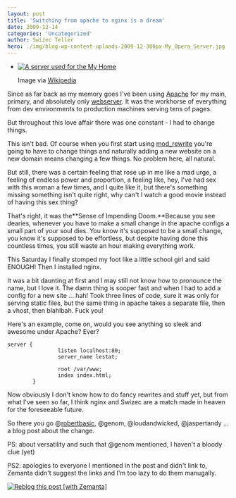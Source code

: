 ```yaml
---
layout: post
title: 'Switching from apache to nginx is a dream'
date: 2009-12-14
categories: 'Uncategorized'
author: Swizec Teller
hero: ./img/blog-wp-content-uploads-2009-12-300px-My_Opera_Server.jpg
---
```

- [![A server used for the My Home](./img/blog-wp-content-uploads-2009-12-300px-My_Opera_Server.jpg "A server used for the My Home")](http://commons.wikipedia.org/wiki/Image:My_Opera_Server.jpg)

  Image via [Wikipedia](http://commons.wikipedia.org/wiki/Image:My_Opera_Server.jpg)

Since as far back as my memory goes I've been using [Apache](http://en.wikipedia.org/wiki/Apache_HTTP_Server "Apache HTTP Server") for my main, primary, and absolutely only [webserver](http://en.wikipedia.org/wiki/Web_server "Web server"). It was the workhorse of everything from dev environments to production machines serving tens of pages.



But throughout this love affair there was one constant - I had to change things.



This isn't bad. Of course when you first start using [mod_rewrite](http://en.wikipedia.org/wiki/Rewrite_engine "Rewrite engine") you're going to have to change things and naturally adding a new website on a new domain means changing a few things. No problem here, all natural.



But still, there was a certain feeling that rose up in me like a mad urge, a feeling of endless power and proportion, a feeling like, hey, I've had sex with this woman a few times, and I quite like it, but there's something missing something isn't quite right, why can't I watch a good movie instead of having this sex thing?



That's right, it was the**Sense of Impending Doom.**Because you see dearies, whenever you have to make a small change in the apache configs a small part of your soul dies. You know it's supposed to be a small change, you know it's supposed to be effortless, but despite having done this countless times, you still waste an hour making everything work.



This Saturday I finally stomped my foot like a little school girl and said ENOUGH! Then I installed nginx.



It was a bit daunting at first and I may still not know how to pronounce the name, but I love it. The damn thing is sooper fast and when I had to add a config for a new site ... hah! Took three lines of code, sure it was only for serving static files, but the same thing in apache takes a separate file, then a vhost, then blahlbah. Fuck you!



Here's an example, come on, would you see anything so sleek and awesome under Apache? Ever?

```
server {
                listen localhost:80;
                server_name lestat;

                root /var/www;
                index index.html;
        }
```

Now obviously I don't know how to do fancy rewrites and stuff yet, but from what I've seen so far, I think nginx and Swizec are a match made in heaven for the foreseeable future.



So there you go @[robertbasic](http://twitter.com/robertbasic "Robert Basic"), @genom, @loudandwicked, @jaspertandy ... a blog post about the change.



PS: about versatility and such that @genom mentioned, I haven't a bloody clue (yet)



PS2: apologies to everyone I mentioned in the post and didn't link to, Zemanta didn't suggest the links and I'm too lazy to do them manugally.

[![Reblog this post \[with Zemanta\]](http://img.zemanta.com/reblog_e.png?x-id=03a978c3-1d04-49d7-a49a-ad4251933077)](http://reblog.zemanta.com/zemified/03a978c3-1d04-49d7-a49a-ad4251933077/ "Reblog this post \[with Zemanta]")